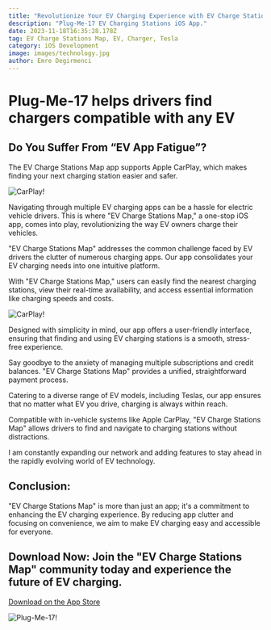 ```yaml
---
title: "Revolutionize Your EV Charging Experience with EV Charge Stations Map"
description: "Plug-Me-17 EV Charging Stations iOS App."
date: 2023-11-18T16:35:28.178Z
tag: EV Charge Stations Map, EV, Charger, Tesla
category: iOS Development
image: images/technology.jpg
author: Emre Degirmenci
---
```


# Plug-Me-17 helps drivers find chargers compatible with any EV

## Do You Suffer From “EV App Fatigue”?

The EV Charge Stations Map app supports Apple CarPlay, which makes finding your next charging station easier and safer.

![CarPlay!](/images/carplay1.jpg "CarPlay")

Navigating through multiple EV charging apps can be a hassle for electric vehicle drivers. This is where "EV Charge Stations Map," a one-stop iOS app, comes into play, revolutionizing the way EV owners charge their vehicles.

"EV Charge Stations Map" addresses the common challenge faced by EV drivers the clutter of numerous charging apps. Our app consolidates your EV charging needs into one intuitive platform.

With "EV Charge Stations Map," users can easily find the nearest charging stations, view their real-time availability, and access essential information like charging speeds and costs.

![CarPlay!](/images/carplay2.jpg "CarPlay")

Designed with simplicity in mind, our app offers a user-friendly interface, ensuring that finding and using EV charging stations is a smooth, stress-free experience.

Say goodbye to the anxiety of managing multiple subscriptions and credit balances. "EV Charge Stations Map" provides a unified, straightforward payment process.

Catering to a diverse range of EV models, including Teslas, our app ensures that no matter what EV you drive, charging is always within reach.

Compatible with in-vehicle systems like Apple CarPlay, "EV Charge Stations Map" allows drivers to find and navigate to charging stations without distractions.

I am constantly expanding our network and adding features to stay ahead in the rapidly evolving world of EV technology.

## Conclusion:

"EV Charge Stations Map" is more than just an app; it's a commitment to enhancing the EV charging experience. By reducing app clutter and focusing on convenience, we aim to make EV charging easy and accessible for everyone.

## Download Now: Join the "EV Charge Stations Map" community today and experience the future of EV charging.

[Download on the App Store](https://apps.apple.com/us/app/plug-me-17/id6466442459?itsct=apps_box_badge&amp;itscg=30200)

![Plug-Me-17!](/images/PlugMe17Cover.png "Plug-Me-17")